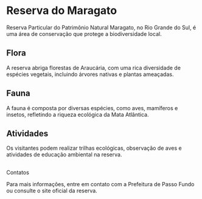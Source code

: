 # Reserva do Maragato

Reserva Particular do Patrimônio Natural Maragato, no Rio Grande do Sul, é uma área de conservação que protege a biodiversidade local.

## Flora

A reserva abriga florestas de Araucária, com uma rica diversidade de espécies vegetais, incluindo árvores nativas e plantas ameaçadas.

## Fauna

A fauna é composta por diversas espécies, como aves, mamíferos e insetos, refletindo a riqueza ecológica da Mata Atlântica.

## Atividades

Os visitantes podem realizar trilhas ecológicas, observação de aves e atividades de educação ambiental na reserva.

## 

Contatos

Para mais informações, entre em contato com a Prefeitura de Passo Fundo ou consulte o site oficial da reserva.